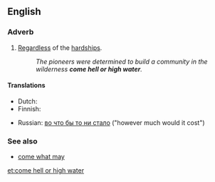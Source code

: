 ==English==

===Adverb===
{{head|en|adverb|head=[[come]] [[hell or high water]]}}

# {{context|idiomatic|lang=en}} [[regardless|Regardless]] of the [[hardship]]s.
#: ''The pioneers were determined to build a community in the wilderness '''come hell or high water'''.''

====Translations====
{{trans-top|regardless of the hardships}}
* Dutch: {{t|nl|wat er zich ook voordoet}}
* Finnish: {{t|fi|kävi miten kävi}}
{{trans-mid}}
* Russian: [[во что бы то ни стало]] ("however much would it cost")
{{trans-bottom}}

===See also===
* [[come what may]]

[[et:come hell or high water]]